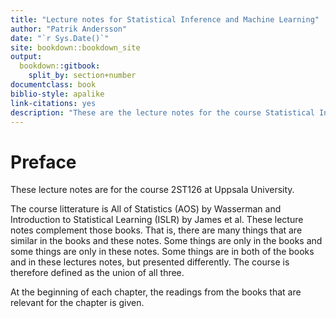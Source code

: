```yaml
--- 
title: "Lecture notes for Statistical Inference and Machine Learning"
author: "Patrik Andersson"
date: "`r Sys.Date()`"
site: bookdown::bookdown_site
output: 
  bookdown::gitbook:
    split_by: section+number
documentclass: book
biblio-style: apalike
link-citations: yes
description: "These are the lecture notes for the course Statistical Inference and Machine Learning at the Department of statistics, Uppsala University."
---
```


# Preface {-}

These lecture notes are for the course 2ST126 at Uppsala University.

The course litterature is All of Statistics (AOS) by Wasserman and Introduction to Statistical Learning (ISLR) by James et al. These lecture notes complement those books. That is, there are many things that are similar in the books and these notes. Some things are only in the books and some things are only in these notes. Some things are in both of the books and in these lectures notes, but presented differently. The course is therefore defined as the union of all three.

At the beginning of each chapter, the readings from the books that are relevant for the chapter is given.
